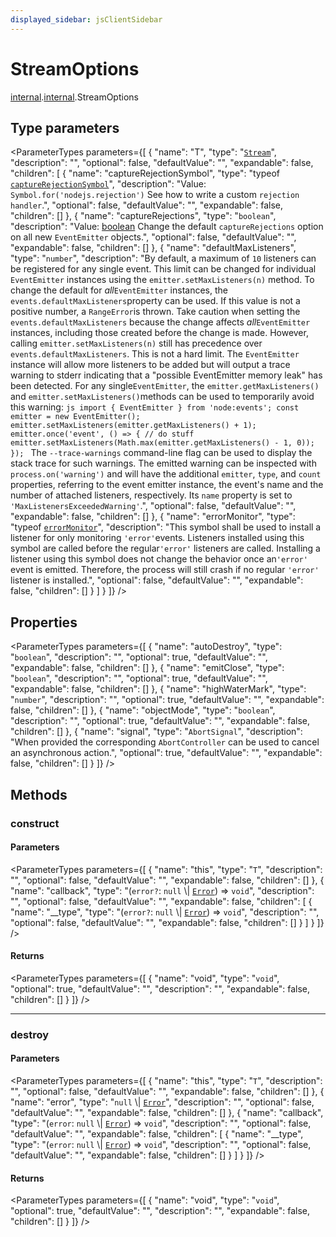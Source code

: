 ```yaml
---
displayed_sidebar: jsClientSidebar
---
```



# StreamOptions

[internal](../../modules/internal.mdx).[internal](../../internal/modules/internal.internal-2.mdx).StreamOptions

## Type parameters

<ParameterTypes parameters={[
  {
    "name": "T",
    "type": "[`Stream`](../../internal/classes/internal.Stream.mdx)",
    "description": "",
    "optional": false,
    "defaultValue": "",
    "expandable": false,
    "children": [
      {
        "name": "captureRejectionSymbol",
        "type": "typeof [`captureRejectionSymbol`](../../internal/classes/internal.Socket.mdx#capturerejectionsymbol)",
        "description": "Value: `Symbol.for('nodejs.rejection')` See how to write a custom `rejection handler`.",
        "optional": false,
        "defaultValue": "",
        "expandable": false,
        "children": []
      },
      {
        "name": "captureRejections",
        "type": "`boolean`",
        "description": "Value: [boolean](https://developer.mozilla.org/en-US/docs/Web/JavaScript/Data_structures#Boolean_type) Change the default `captureRejections` option on all new `EventEmitter` objects.",
        "optional": false,
        "defaultValue": "",
        "expandable": false,
        "children": []
      },
      {
        "name": "defaultMaxListeners",
        "type": "`number`",
        "description": "By default, a maximum of `10` listeners can be registered for any single event. This limit can be changed for individual `EventEmitter` instances using the `emitter.setMaxListeners(n)` method. To change the default for _all_`EventEmitter` instances, the `events.defaultMaxListeners`property can be used. If this value is not a positive number, a `RangeError`is thrown. Take caution when setting the `events.defaultMaxListeners` because the change affects _all_`EventEmitter` instances, including those created before the change is made. However, calling `emitter.setMaxListeners(n)` still has precedence over `events.defaultMaxListeners`. This is not a hard limit. The `EventEmitter` instance will allow more listeners to be added but will output a trace warning to stderr indicating that a \"possible EventEmitter memory leak\" has been detected. For any single`EventEmitter`, the `emitter.getMaxListeners()` and `emitter.setMaxListeners()`methods can be used to temporarily avoid this warning: ```js import { EventEmitter } from 'node:events'; const emitter = new EventEmitter(); emitter.setMaxListeners(emitter.getMaxListeners() + 1); emitter.once('event', () => { // do stuff emitter.setMaxListeners(Math.max(emitter.getMaxListeners() - 1, 0)); }); ``` The `--trace-warnings` command-line flag can be used to display the stack trace for such warnings. The emitted warning can be inspected with `process.on('warning')` and will have the additional `emitter`, `type`, and `count` properties, referring to the event emitter instance, the event's name and the number of attached listeners, respectively. Its `name` property is set to `'MaxListenersExceededWarning'`.",
        "optional": false,
        "defaultValue": "",
        "expandable": false,
        "children": []
      },
      {
        "name": "errorMonitor",
        "type": "typeof [`errorMonitor`](../../internal/classes/internal.Socket.mdx#errormonitor)",
        "description": "This symbol shall be used to install a listener for only monitoring `'error'`events. Listeners installed using this symbol are called before the regular`'error'` listeners are called. Installing a listener using this symbol does not change the behavior once an`'error'` event is emitted. Therefore, the process will still crash if no regular `'error'` listener is installed.",
        "optional": false,
        "defaultValue": "",
        "expandable": false,
        "children": []
      }
    ]
  }
]} />

## Properties

<ParameterTypes parameters={[
  {
    "name": "autoDestroy",
    "type": "`boolean`",
    "description": "",
    "optional": true,
    "defaultValue": "",
    "expandable": false,
    "children": []
  },
  {
    "name": "emitClose",
    "type": "`boolean`",
    "description": "",
    "optional": true,
    "defaultValue": "",
    "expandable": false,
    "children": []
  },
  {
    "name": "highWaterMark",
    "type": "`number`",
    "description": "",
    "optional": true,
    "defaultValue": "",
    "expandable": false,
    "children": []
  },
  {
    "name": "objectMode",
    "type": "`boolean`",
    "description": "",
    "optional": true,
    "defaultValue": "",
    "expandable": false,
    "children": []
  },
  {
    "name": "signal",
    "type": "`AbortSignal`",
    "description": "When provided the corresponding `AbortController` can be used to cancel an asynchronous action.",
    "optional": true,
    "defaultValue": "",
    "expandable": false,
    "children": []
  }
]} />

## Methods

### construct

#### Parameters

<ParameterTypes parameters={[
  {
    "name": "this",
    "type": "`T`",
    "description": "",
    "optional": false,
    "defaultValue": "",
    "expandable": false,
    "children": []
  },
  {
    "name": "callback",
    "type": "(`error?`: ``null`` \\| [`Error`](../../modules/internal.mdx#error)) => `void`",
    "description": "",
    "optional": false,
    "defaultValue": "",
    "expandable": false,
    "children": [
      {
        "name": "__type",
        "type": "(`error?`: ``null`` \\| [`Error`](../../modules/internal.mdx#error)) => `void`",
        "description": "",
        "optional": false,
        "defaultValue": "",
        "expandable": false,
        "children": []
      }
    ]
  }
]} />

#### Returns

<ParameterTypes parameters={[
  {
    "name": "void",
    "type": "`void`",
    "optional": true,
    "defaultValue": "",
    "description": "",
    "expandable": false,
    "children": []
  }
]} />

___

### destroy

#### Parameters

<ParameterTypes parameters={[
  {
    "name": "this",
    "type": "`T`",
    "description": "",
    "optional": false,
    "defaultValue": "",
    "expandable": false,
    "children": []
  },
  {
    "name": "error",
    "type": "``null`` \\| [`Error`](../../modules/internal.mdx#error)",
    "description": "",
    "optional": false,
    "defaultValue": "",
    "expandable": false,
    "children": []
  },
  {
    "name": "callback",
    "type": "(`error`: ``null`` \\| [`Error`](../../modules/internal.mdx#error)) => `void`",
    "description": "",
    "optional": false,
    "defaultValue": "",
    "expandable": false,
    "children": [
      {
        "name": "__type",
        "type": "(`error`: ``null`` \\| [`Error`](../../modules/internal.mdx#error)) => `void`",
        "description": "",
        "optional": false,
        "defaultValue": "",
        "expandable": false,
        "children": []
      }
    ]
  }
]} />

#### Returns

<ParameterTypes parameters={[
  {
    "name": "void",
    "type": "`void`",
    "optional": true,
    "defaultValue": "",
    "description": "",
    "expandable": false,
    "children": []
  }
]} />
